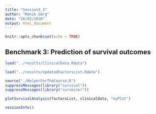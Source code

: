 ```yaml
---
title: "Session3_3"
author: "Manik Garg"
date: "26/02/2020"
output: html_document
---
```


```r
knitr::opts_chunk$set(echo = TRUE)
```

## Benchmark 3: Prediction of survival outcomes

```r
load("../results/ClinicalData.Rdata")
```

```r
load("../results/UpdatedFactorsList.Rdata")
```

```r
source("./HelperForTheCourse.R")
suppressMessages(library("survival"))
suppressMessages(library("survminer"))
```

```r
plotSurvivalAnalysis(factorsList, clinicalData, "myPlot")
```

```r
sessionInfo()
```